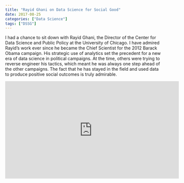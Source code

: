 ```yaml
---
title: "Rayid Ghani on Data Science for Social Good"
date: 2017-08-25
categories: ["Data Science"]
tags: ["DSSG"]
---
```


I had a chance to sit down with Rayid Ghani, the Director of the Center for Data Science and Public Policy at the University of Chicago. I have admired Rayid's work ever since he became the Chief Scientist for the 2012 Barack Obama campaign. His strategic use of analytics set the precedent for a new era of data science in political campaigns. At the time, others were trying to reverse engineer his tactics, which meant he was always one step ahead of the other campaigns. The fact that he has stayed in the field and used data to produce positive social outcomes is truly admirable.     

<iframe width="560" height="315" src="https://www.youtube.com/embed/XHDuN_2WP7o" frameborder="0" allowfullscreen></iframe>    





